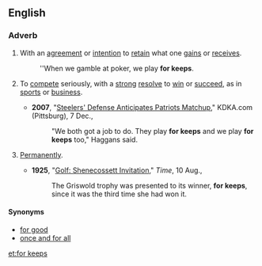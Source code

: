 ==English==

===Adverb===
{{en-adv|pos=[[for]] [[keeps]]|-}}

# {{idiomatic|gaming}} With an [[agreement]] or [[intention]] to [[retain]] what one [[gain]]s or [[receive]]s.
#: ''When we gamble at poker, we play '''for keeps'''.
# {{idiomatic|by extension|informal}} To [[compete]] seriously, with a [[strong]] [[resolve]] to [[win]] or [[succeed]], as in [[sports]] or [[business]].
#*'''2007''', "[http://kdka.com/sports/Steelers.Patriots.history.2.606567.html Steelers' Defense Anticipates Patriots Matchup]," KDKA.com (Pittsburg), 7 Dec.,
#*:"We both got a job to do. They play '''for keeps''' and we play '''for keeps''' too," Haggans said.
# {{idiomatic|informal}} [[permanently|Permanently]].
#*'''1925''', "[http://www.time.com/time/magazine/article/0,9171,720731,00.html Golf: Shenecossett Invitation]," ''Time'', 10 Aug.,
#*:The Griswold trophy was presented to its winner, '''for keeps''', since it was the third time she had won it.

====Synonyms====
* [[for good]]
* [[once and for all]]

[[et:for keeps]]